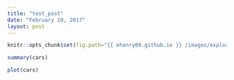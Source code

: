 ```yaml
---
title: "test_post"
date: "February 10, 2017"
layout: post
---
```


```r
knitr::opts_chunk$set(fig.path="{{ ehenry09.github.io }} /images/exploring-the-cars-dataset-")
```

```r
summary(cars)
```

```r
plot(cars)
```